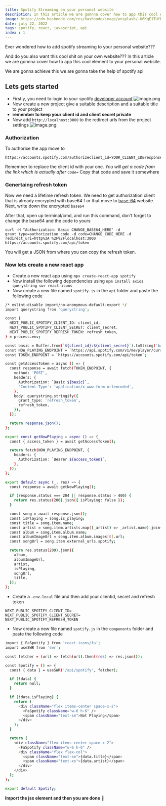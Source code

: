 ```yaml
---
title: Spotify Streaming on your personal website
description: In this article we are gonnna cover how to app this cool element to your personal website.
image: https://cdn.hashnode.com/res/hashnode/image/unsplash/-U6KqE1TUfE/upload/v1668160952732/n-Ued1Gqp.jpeg?w=1600&h=840&fit=crop&crop=entropy&auto=compress,format&format=webp
date: july 22, 2022
tags: spotify, react, javascript, api
index : 1
---
```


Ever wondered how to add spotify streaming to your personal website???

And do you also want this cool shit on your own website???
In this article we are gonnna cover how to app this cool element to your personal website.

We are gonna achieve this we are gonna take the help of spotify api

## Lets gets started

- Firstly, you need to login to your spotify [developer account](https://developer.spotify.com/dashboard/)
  ![image.png](https://cdn.hashnode.com/res/hashnode/image/upload/v1668161297562/tcrV_-pBj.png)
- Now create a new project give a suitable description and a suitable title to your project
- **remember to keep your client id and client secret private**
- Now add `http://localhost:3000` to the redirect urls from the project settings
  ![image.png](https://cdn.hashnode.com/res/hashnode/image/upload/v1668161347075/sf3tGBPQC.png)

### Authorization

To authorixe the app move to

```
https://accounts.spotify.com/authorizeclient_id=YOUR_CLIENT_ID&response_type=code&redirect_uri=http://localhost:3000
```

Remember to replace the client id with your one.
_You will get a code from the link which is actually after `code=`_
Copy that code and save it somewhere

### Genertaing refresh token

Now we need a lifetime refresh token. We need to get authorization client that is already encrypted with base64 f or that move to [base-64](https://www.base64encode.org/) website.
Next, write down the encrypted `base64`

After that, open up terminal/cmd, and run this command, don't forget to change the base64 and the code to yours

```
curl -H "Authorization: Basic CHANGE_BASE64_HERE" -d grant_type=authorization_code -d code=CHANGE_CODE_HERE -d redirect_uri=http%3A %2F%2Flocalhost:3000 https://accounts.spotify.com/api/token
```

You will get a JSON from where you can copy the refresh token.

### Now lets create a new react app

- Create a new react app using `npx create-react-app spotify`
- Now install the following dependencies using `npm install axios querystring swr react-icons`
- Now create a new file named `spotify.js` in the `api` folder and paste the following code

```bash
/* eslint-disable import/no-anonymous-default-export */
import querystring from 'querystring';

const {
  NEXT_PUBLIC_SPOTIFY_CLIENT_ID: client_id,
  NEXT_PUBLIC_SPOTIFY_CLIENT_SECRET: client_secret,
  NEXT_PUBLIC_SPOTIFY_REFRESH_TOKEN: refresh_token,
} = process.env;

const basic = Buffer.from(`${client_id}:${client_secret}`).toString('base64');
const NOW_PLAYING_ENDPOINT = `https://api.spotify.com/v1/me/player/currently-playing`;
const TOKEN_ENDPOINT = `https://accounts.spotify.com/api/token`;

const getAccessToken = async () => {
  const response = await fetch(TOKEN_ENDPOINT, {
    method: 'POST',
    headers: {
      Authorization: `Basic ${basic}`,
      'Content-Type': 'application/x-www-form-urlencoded',
    },
    body: querystring.stringify({
      grant_type: 'refresh_token',
      refresh_token,
    }),
  });

  return response.json();
};

export const getNowPlaying = async () => {
  const { access_token } = await getAccessToken();

  return fetch(NOW_PLAYING_ENDPOINT, {
    headers: {
      Authorization: `Bearer ${access_token}`,
    },
  });
};

export default async (_, res) => {
  const response = await getNowPlaying();

  if (response.status === 204 || response.status > 400) {
    return res.status(200).json({ isPlaying: false });
  }

  const song = await response.json();
  const isPlaying = song.is_playing;
  const title = song.item.name;
  const artist = song.item.artists.map((_artist) => _artist.name).join(', ');
  const album = song.item.album.name;
  const albumImageUrl = song.item.album.images[0].url;
  const songUrl = song.item.external_urls.spotify;

  return res.status(200).json({
    album,
    albumImageUrl,
    artist,
    isPlaying,
    songUrl,
    title,
  });
};

```

- Create a `.env.local` file and then add your clientid, secret and refresh token

```
NEXT_PUBLIC_SPOTIFY_CLIENT_ID=
NEXT_PUBLIC_SPOTIFY_CLIENT_SECRET=
NEXT_PUBLIC_SPOTIFY_REFRESH_TOKEN
```

- Now create a new file named `spotify.js` in the `components` folder and paste the following code

```bash
import { FaSpotify } from 'react-icons/fa';
import useSWR from 'swr';

const fetcher = (url) => fetch(url).then((res) => res.json());

const Spotify = () => {
  const { data } = useSWR('/api/spotify', fetcher);

  if (!data) {
    return null;
  }

  if (!data.isPlaying) {
    return (
      <div className="flex items-center space-x-2">
        <FaSpotify className="w-6 h-6" />
        <span className="text-sm">Not Playing</span>
      </div>
    );
  }

  return (
    <div className="flex items-center space-x-2">
      <FaSpotify className="w-6 h-6" />
      <div className="flex flex-col">
        <span className="text-sm">{data.title}</span>
        <span className="text-xs">{data.artist}</span>
      </div>
    </div>
  );
};

export default Spotify;

```

**Import the jsx element and then you are done 🚀**
